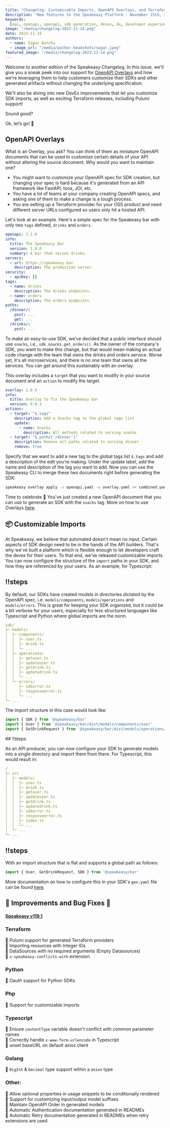 ```yaml
---
title: "Changelog: Customisable Imports, OpenAPI Overlays, and Terraform generation improvements!"
description: "New features to the Speakeasy Platform - November 15th, 2023."
keywords:
  [api, openapi, openapi, sdk generation, devex, dx, developer experience]
image: "/media/changelog-2023-11-14.png"
date: 2023-11-15
authors:
  - name: Sagar Batchu
  - image_url: "/media/author-headshots/sagar.jpeg"
featured_image: "/media/changelog-2023-11-14.png"
---
```


 
 

Welcome to another edition of the Speakeasy Changelog. In this issue, we'll give you a sneak peek into our support for [OpenAPI Overlays](https://github.com/OAI/Overlay-Specification) and how we're leveraging them to help customers customize their SDKs and other generated artifacts without changing the underlying specification.

We'll also be diving into new DevEx improvements that let you customize SDK imports, as well as exciting Terraform releases, including Pulumi support!

Sound good?

Ok, let’s go! 🚀

## OpenAPI Overlays

What is an Overlay, you ask? You can think of them as miniature OpenAPI documents that can be used to customize certain details of your API without altering the source document.
Why would you want to maintain one?

- You might want to customize your OpenAPI spec for SDK creation, but changing your spec is hard because it's generated from an API framework like FastAPI, tsoa, JOI, etc.
- You have a lot of teams at your company creating OpenAPI specs, and asking one of them to make a change is a tough process.
- You are setting up a Terraform provider for your OSS product and need different server URLs configured so users only hit a hosted API.

Let's look at an example. Here's a simple spec for the Speakeasy bar with only two `tags` defined, `drinks` and `orders`.

```yaml
openapi: 3.1.0
info:
  title: The Speakeasy Bar
  version: 1.0.0
  summary: A bar that serves drinks.
servers:
  - url: https://speakeasy.bar
    description: The production server.
security:
  - apiKey: []
tags:
  - name: drinks
    description: The drinks endpoints.
  - name: orders
    description: The orders endpoints.
paths:
  /dinner/:
    post: ...
    get: ...
  /drinks/:
    post: ...
```

To make an easy-to-use SDK, we've decided that a public interface should use `snacks`, i.e., `sdk.snacks.get_orders()`. As the owner of the company's SDK, you want to make this change, but that would mean making an actual
code change with the team that owns the drinks and orders service. Worse yet, it's all microservices, and there is no one team that owns all the services. You can get around this sustainably with
an overlay.

This overlay includes a `target` that you want to modify in your source document and an `action` to modify the target.

```yaml
overlay: 1.0.0
info:
  title: Overlay to fix the Speakeasy bar
  version: 0.0.1
actions:
  - target: "$.tags"
    description: Add a Snacks tag to the global tags list
    update:
      - name: Snacks
        description: All methods related to serving snacks
  - target: "$.paths['/dinner']"
    description: Remove all paths related to serving dinner
    remove: true
```

Specify that we want to add a new tag to the global tags list `$.tags` and add a description of the edit you're making. Under the update label, add the name and description of the tag you want to add.
Now you can use the Speakeasy CLI to merge these two documents right before generating the SDK:

```bash
speakeasy overlay apply -s openapi.yaml -o overlay.yaml >> combined.yaml
```

Time to celebrate 🎉 You've just created a new OpenAPI document that you can use to generate an SDK with the `snacks` tag. More on how to use Overlays [here](/docs/prep-openapi/overlays/create-overlays).

## 📦 Customizable Imports

At Speakeasy, we believe that automated doesn't mean no input. Certain aspects of SDK design need to be in the hands of the API builders. That's why we've built a platform which is flexible enough to let developers craft the devex for their users. To that end, we've released customizable imports. You can now configure the structure of the `import` paths in your SDK, and how they are referenced by your users. As an example, for Typescript:

<div className="ScrollyCoding">

## !!steps

By default, our SDKs have created models in directories dictated by the OpenAPI spec, i.e. `models/components`, `models/operations` and `models/errors`. This is great for keeping your SDK organized, but it could be a bit verbose for your users, especially
for less structured languages like Typescript and Python where global imports are the norm.

```yaml !
sdk/
├─ models/
│  ├─ components/
│  │  ├─ user.ts
│  │  ├─ drink.ts
│  │  └─ ...
│  ├─ operations/
│  │  ├─ getuser.ts
│  │  ├─ updateuser.ts
│  │  ├─ getdrink.ts
│  │  ├─ updatedrink.ts
│  │  └─ ...
│  └─ errors/
│     ├─ sdkerror.ts
│     ├─ responseerror.ts
│     └─ ...
└─ ...
```

The import structure in this case would look like:

```typescript !
import { SDK } from '@speakeasy/bar'
import { User } from '@speakeasy/bar/dist/models/components/user'
import { GetDrinkRequest } from '@speakeasy/bar/dist/models/operations/user'
```

</div>

<div className="ScrollyCoding">
## !!steps

As an API producer, you can now configure your SDK to generate models into a single directory and import them from there. For Typescript, this would result in:

```yaml !
/
├─ src
│  ├─ models/
│  │  ├─ user.ts
│  │  ├─ drink.ts
│  │  ├─ getuser.ts
│  │  ├─ updateuser.ts
│  │  ├─ getdrink.ts
│  │  ├─ updatedrink.ts
│  │  ├─ sdkerror.ts
│  │  ├─ responseerror.ts
│  │  ├─ index.ts
│  │  └─ ...
│  └─ ...
└─ ...
```

## !!steps

With an import structure that is flat and supports a global path as follows:

```typescript !
import { User, GetDrinkRequest, SDK } from '@speakeasy/bar'
```

</div>

More documentation on how to configure this in your SDK's `gen.yaml` file can be found [here](/docs/customize-sdks/imports).

## 🚢 Improvements and Bug Fixes 🐛

#### [Speakeasy v119.1](https://github.com/speakeasy-api/speakeasy/releases/tag/v1.119.1)

### Terraform

🚢 Pulumi support for generated Terraform providers\
🚢 Importing resources with Integer IDs\
🚢 DataSources with no required arguments (Empty Datasources)\
🚢 `x-speakeasy-conflicts-with` extension

### Python

🚢 Oauth support for Python SDKs

### Php

🚢 Support for customizable imports

### Typescript

🐛 Ensure `contentType` variable doesn't conflict with common parameter names\
🐛 Correctly handle `x-www-form-urlencode` in Typescript\
🚢 unset baseURL on default axios client

### Golang

🐛 `BigInt` & `Decimal` type support within a `Union` type

### Other:

🚢 Allow optional properties in usage snippets to be conditionally rendered\
🚢 Support for customizing input/output model suffixes\
🚢 Maintain OpenAPI Order in generated models\
🚢 Automatic Authentication documentation generated in READMEs\
🚢 Automatic Retry documentation generated in READMEs when retry extensions are used
